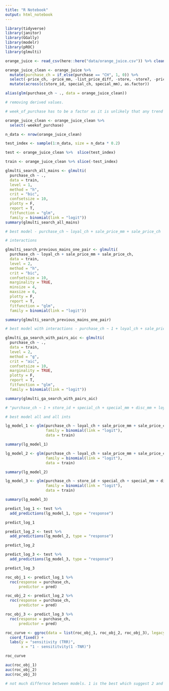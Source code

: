 ```yaml
---
title: "R Notebook"
output: html_notebook
---
```


```r
library(tidyverse)
library(janitor)
library(GGally)
library(modelr)
library(pROC)
library(glmulti)
```

```r
orange_juice <- read_csv(here::here("data/orange_juice.csv")) %>% clean_names() %>% drop_na()
```



```r
orange_juice_clean <- orange_juice %>%
  mutate(purchase_ch = if_else(purchase == "CH", 1, 0)) %>% 
  select(-price_ch, -price_mm, -list_price_diff, -store, -store7, -price_diff, -pct_disc_mm, -pct_disc_ch, -purchase) %>% 
  mutate(across(c(store_id, special_ch, special_mm), as.factor)) 

alias(glm(purchase_ch ~ ., data = orange_juice_clean))

# removing derived values. 
```

```r
# week_of_purchase has to be a factor as it is unlikely that any trend in this would be linear. at present the factors would mean nothing. If you converted them into months it would be better but there is no way to know if week 227 is jan and 278 is dec so i am going to omit

orange_juice_clean <- orange_juice_clean %>% 
  select(-weekof_purchase)
```

```r
n_data <- nrow(orange_juice_clean)

test_index <- sample(1:n_data, size = n_data * 0.2)

test <- orange_juice_clean %>%  slice(test_index)

train <- orange_juice_clean %>% slice(-test_index)
```



```r
glmulti_search_all_mains <- glmulti(
  purchase_ch ~ ., 
  data = train,
  level = 1,               
  method = "h",            
  crit = "bic",            
  confsetsize = 10,        
  plotty = F, 
  report = T,              
  fitfunction = "glm",    
  family = binomial(link = "logit")) 
summary(glmulti_search_all_mains)

# best model - purchase_ch ~ loyal_ch + sale_price_mm + sale_price_ch
```

```r
# interactions

glmulti_search_previous_mains_one_pair <- glmulti(
  purchase_ch ~ loyal_ch + sale_price_mm + sale_price_ch, 
  data = train,
  level = 2,               
  method = "h",            
  crit = "bic",            
  confsetsize = 10,        
  marginality = TRUE,      
  minsize = 4,            
  maxsize = 6,             
  plotty = F, 
  report = T,              
  fitfunction = "glm",     
  family = binomial(link = "logit")) 

summary(glmulti_search_previous_mains_one_pair)

# best model with interactions - purchase_ch ~ 1 + loyal_ch + sale_price_mm + sale_price_ch + sale_price_ch:sale_price_mm
```

```r
glmulti_ga_search_with_pairs_aic <- glmulti(
  purchase_ch ~ .,
  data = train,
  level = 2,               
  method = "g",            
  crit = "aic",            
  confsetsize = 10,       
  marginality = TRUE,      
  plotty = F, 
  report = T,             
  fitfunction = "glm",     
  family = binomial(link = "logit")) 

summary(glmulti_ga_search_with_pairs_aic)

# "purchase_ch ~ 1 + store_id + special_ch + special_mm + disc_mm + loyal_ch + sale_price_mm + sale_price_ch + special_mm:special_ch + store_id:disc_mm + store_id:sale_price_mm + special_ch:sale_price_ch"

# best model all and all ints 
```


```r
lg_model_1 <- glm(purchase_ch ~ loyal_ch + sale_price_mm + sale_price_ch,
                  family = binomial(link = "logit"),
                  data = train)

summary(lg_model_1)

lg_model_2 <- glm(purchase_ch ~ loyal_ch + sale_price_mm + sale_price_ch + sale_price_ch:sale_price_mm,
                  family = binomial(link = "logit"),
                  data = train)

summary(lg_model_2)

lg_model_3 <- glm(purchase_ch ~ store_id + special_ch + special_mm + disc_mm + loyal_ch + sale_price_mm + sale_price_ch + special_mm:special_ch + store_id:disc_mm + store_id:sale_price_mm + special_ch:sale_price_ch,
                  family = binomial(link = "logit"),
                  data = train)

summary(lg_model_3)
```

```r
predict_log_1 <- test %>% 
  add_predictions(lg_model_1, type = "response")

predict_log_1

predict_log_2 <- test %>% 
  add_predictions(lg_model_2, type = "response")

predict_log_2

predict_log_3 <- test %>% 
  add_predictions(lg_model_3, type = "response")

predict_log_3

```

```r
roc_obj_1 <- predict_log_1 %>% 
  roc(response = purchase_ch,
      predictor = pred)

roc_obj_2 <- predict_log_2 %>% 
  roc(response = purchase_ch,
      predictor = pred)

roc_obj_3 <- predict_log_3 %>% 
  roc(response = purchase_ch,
      predictor = pred)

roc_curve <- ggroc(data = list(roc_obj_1, roc_obj_2, roc_obj_3), legacy.axes = TRUE) +
  coord_fixed() +
  labs(y = "sensitivity (TRR)",
       x = "1 - sensititvity(1 -TNR)")

roc_curve

auc(roc_obj_1)
auc(roc_obj_2)
auc(roc_obj_3)

# not much differnce between models. 1 is the best which suggest 2 and 3 might be slightly overfit

```

